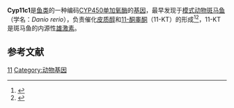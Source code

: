 {{Infobox nonhuman protein
| Name = cytochrome P450, family 11, subfamily c, polypeptide 1
| image = 
| width = 
| caption = 
| Organism = Danio rerio
| TaxID = 7955
| Symbol = CYP11C1
| AltSymbols = 
| EntrezGene = 791124
| HomoloGene = 128035
| PDB = 
| RefSeqmRNA = NM_001080204.1
| RefSeqProtein = NP_001073673.1
| UniProt = A1XRK1
| ECnumber = 1.14.15.4
| Chromosome = 16
| EntrezChromosome = NC_007127.7
| GenLoc_start = 54456937
| GenLoc_end = 54475946
}}
'''Cyp11c1'''是[[鱼类|鱼类]]的一种编码[[CYP450|CYP450]][[单加氧酶|单加氧酶]]的[[基因|基因]]，最早发现于[[模式动物|模式动物]][[斑马鱼|斑马鱼]]（学名：''Danio rerio''），负责催化[[皮质醇|皮质醇]]和[[11-酮睾酮|11-酮睾酮]]（11-KT）的形成<ref>{{cite journal | vauthors = Zhang Q, Ye D, Wang H, Wang Y, Hu W, Sun Y | title = Zebrafish cyp11c1 Knockout Reveals the Roles of 11-ketotestosterone and Cortisol in Sexual Development and Reproduction | journal = Endocrinology | volume = 161 | issue = 6 | date = June 2020 | pmid = 32222764 | doi = 10.1210/endocr/bqaa048 }}</ref><ref>{{cite journal | vauthors = Zheng Q, Xiao H, Shi H, Wang T, Sun L, Tao W, Kocher TD, Li M, Wang D | display-authors = 6 | title = Loss of Cyp11c1 causes delayed spermatogenesis due to the absence of 11-ketotestosterone | journal = The Journal of Endocrinology | volume = 244 | issue = 3 | pages = 487–499 | date = March 2020 | pmid = 31910154 | doi = 10.1530/JOE-19-0438 }}</ref>，11-KT是斑马鱼的内源性[[雄激素|雄激素]]。

== 参考文献 ==
{{reflist}}

{{Cytochrome P450}}
[[Category:细胞色素P450|11]]
[[Category:动物基因|Category:动物基因]]